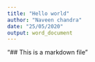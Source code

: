```yaml
---
title: "Hello world"
author: "Naveen chandra"
date: "25/05/2020"
output: word_document
---
```


"##  This is a markdown file"
